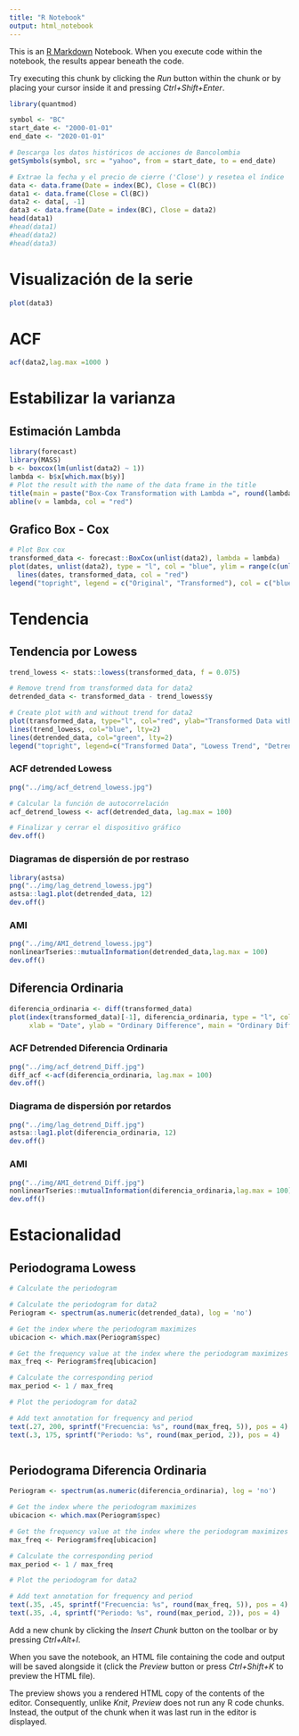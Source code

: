 ```yaml
---
title: "R Notebook"
output: html_notebook
---
```


This is an [R Markdown](http://rmarkdown.rstudio.com) Notebook. When you execute code within the notebook, the results appear beneath the code.

Try executing this chunk by clicking the *Run* button within the chunk or by placing your cursor inside it and pressing *Ctrl+Shift+Enter*.

```r
library(quantmod)

symbol <- "BC"
start_date <- "2000-01-01"
end_date <- "2020-01-01"

# Descarga los datos históricos de acciones de Bancolombia
getSymbols(symbol, src = "yahoo", from = start_date, to = end_date)

# Extrae la fecha y el precio de cierre ('Close') y resetea el índice
data <- data.frame(Date = index(BC), Close = Cl(BC))
data1 <- data.frame(Close = Cl(BC))
data2 <- data[, -1]
data3 <- data.frame(Date = index(BC), Close = data2)
head(data1)
#head(data1)
#head(data2)
#head(data3)

```

# Visualización de la serie

```r
plot(data3)
```

# ACF

```r
acf(data2,lag.max =1000 )
```

# Estabilizar la varianza

## Estimación Lambda

```r
library(forecast)
library(MASS)
b <- boxcox(lm(unlist(data2) ~ 1))
lambda <- b$x[which.max(b$y)]
# Plot the result with the name of the data frame in the title
title(main = paste("Box-Cox Transformation with Lambda =", round(lambda, 3) ))
abline(v = lambda, col = "red")

```

## Grafico Box - Cox

```r
# Plot Box cox
transformed_data <- forecast::BoxCox(unlist(data2), lambda = lambda)
plot(dates, unlist(data2), type = "l", col = "blue", ylim = range(c(unlist(data2), transformed_data)), xlab = "Date", ylab = "Value", main = paste("Transformación Box-Cox"))
  lines(dates, transformed_data, col = "red")
legend("topright", legend = c("Original", "Transformed"), col = c("blue", "red"), lty = 1)
```

# Tendencia

## Tendencia por Lowess

```r

trend_lowess <- stats::lowess(transformed_data, f = 0.075)

# Remove trend from transformed data for data2
detrended_data <- transformed_data - trend_lowess$y

# Create plot with and without trend for data2
plot(transformed_data, type="l", col="red", ylab="Transformed Data with Trend", main="Original Data, Lowess Trend, and Detrended Data for data2", ylim=c(-8, max(transformed_data)))
lines(trend_lowess, col="blue", lty=2)
lines(detrended_data, col="green", lty=2)
legend("topright", legend=c("Transformed Data", "Lowess Trend", "Detrended Data"), col=c("red", "blue", "green"))

```

### ACF detrended Lowess

```r
png("../img/acf_detrend_lowess.jpg")

# Calcular la función de autocorrelación
acf_detrend_lowess <- acf(detrended_data, lag.max = 100)

# Finalizar y cerrar el dispositivo gráfico
dev.off()

```

### Diagramas de dispersión de por restraso

```r
library(astsa)
png("../img/lag_detrend_lowess.jpg")
astsa::lag1.plot(detrended_data, 12)
dev.off()
```

### AMI

```r
png("../img/AMI_detrend_lowess.jpg")
nonlinearTseries::mutualInformation(detrended_data,lag.max = 100)
dev.off()
```

## Diferencia Ordinaria

```r
diferencia_ordinaria <- diff(transformed_data)
plot(index(transformed_data)[-1], diferencia_ordinaria, type = "l", col = "blue",
     xlab = "Date", ylab = "Ordinary Difference", main = "Ordinary Difference Time Series")
```

### ACF Detrended Diferencia Ordinaria

```r
png("../img/acf_detrend_Diff.jpg")
diff_acf <-acf(diferencia_ordinaria, lag.max = 100)
dev.off()
```

### Diagrama de dispersión por retardos

```r
png("../img/lag_detrend_Diff.jpg")
astsa::lag1.plot(diferencia_ordinaria, 12)
dev.off()
```

### AMI

```r
png("../img/AMI_detrend_Diff.jpg")
nonlinearTseries::mutualInformation(diferencia_ordinaria,lag.max = 100)
dev.off()
```

# Estacionalidad
## Periodograma Lowess

```r
# Calculate the periodogram

# Calculate the periodogram for data2
Periogram <- spectrum(as.numeric(detrended_data), log = 'no')

# Get the index where the periodogram maximizes
ubicacion <- which.max(Periogram$spec)

# Get the frequency value at the index where the periodogram maximizes
max_freq <- Periogram$freq[ubicacion]

# Calculate the corresponding period
max_period <- 1 / max_freq

# Plot the periodogram for data2

# Add text annotation for frequency and period
text(.27, 200, sprintf("Frecuencia: %s", round(max_freq, 5)), pos = 4)
text(.3, 175, sprintf("Periodo: %s", round(max_period, 2)), pos = 4)



```

## Periodograma Diferencia Ordinaria

```r
Periogram <- spectrum(as.numeric(diferencia_ordinaria), log = 'no')

# Get the index where the periodogram maximizes
ubicacion <- which.max(Periogram$spec)

# Get the frequency value at the index where the periodogram maximizes
max_freq <- Periogram$freq[ubicacion]

# Calculate the corresponding period
max_period <- 1 / max_freq

# Plot the periodogram for data2

# Add text annotation for frequency and period
text(.35, .45, sprintf("Frecuencia: %s", round(max_freq, 5)), pos = 4)
text(.35, .4, sprintf("Periodo: %s", round(max_period, 2)), pos = 4)
```



Add a new chunk by clicking the *Insert Chunk* button on the toolbar or by pressing *Ctrl+Alt+I*.

When you save the notebook, an HTML file containing the code and output will be saved alongside it (click the *Preview* button or press *Ctrl+Shift+K* to preview the HTML file).

The preview shows you a rendered HTML copy of the contents of the editor. Consequently, unlike *Knit*, *Preview* does not run any R code chunks. Instead, the output of the chunk when it was last run in the editor is displayed.
